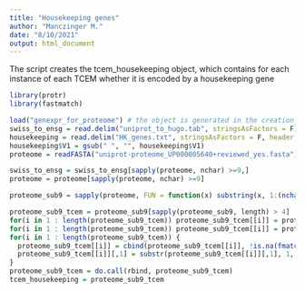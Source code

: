 ```yaml
---
title: "Housekeeping genes"
author: "Manczinger M."
date: "8/10/2021"
output: html_document
---
```


The script creates the tcem_housekeeping object, which contains for each instance of each TCEM whether it is encoded by a housekeeping gene

```r
library(protr)
library(fastmatch)

load("genexpr_for_proteome") # the object is generated in the creation_of_expr_list_object.Rmd file
swiss_to_ensg = read.delim("uniprot_to_hugo.tab", stringsAsFactors = F) # the file was downloaded from the uniprot database on 31st January 2020, the file can be downloaded from Mendeley Data (dx.doi.org/10.17632/63xr979845.1)
housekeeping = read.delim("HK_genes.txt", stringsAsFactors = F, header = F, sep = "\t") # the list of housekeeping genes was obtained from DOI: 10.1016/j.tig.2013.05.010
housekeeping$V1 = gsub(" ", "", housekeeping$V1)
proteome = readFASTA("uniprot-proteome_UP000005640+reviewed_yes.fasta") # the file was downloaded from the uniprot database on 27th January 2020

swiss_to_ensg = swiss_to_ensg[sapply(proteome, nchar) >=9,]
proteome = proteome[sapply(proteome, nchar) >=9]

proteome_sub9 = sapply(proteome, FUN = function(x) substring(x, 1:(nchar(x) - 4), c(9:nchar(x), rep(nchar(x), 4))))

proteome_sub9_tcem = proteome_sub9[sapply(proteome_sub9, length) > 4]
for(i in 1 : length(proteome_sub9_tcem)) proteome_sub9_tcem[[i]] = proteome_sub9_tcem[[i]][-1:-3]
for(i in 1 : length(proteome_sub9_tcem)) proteome_sub9_tcem[[i]] = proteome_sub9_tcem[[i]][-length(proteome_sub9_tcem[[i]])]
for(i in 1 : length(proteome_sub9_tcem)) {
  proteome_sub9_tcem[[i]] = cbind(proteome_sub9_tcem[[i]], !is.na(fmatch(swiss_to_ensg$Gene.names...primary..[i], housekeeping$V1)))
  proteome_sub9_tcem[[i]][,1] = substr(proteome_sub9_tcem[[i]][,1], 1, 5)
}
proteome_sub9_tcem = do.call(rbind, proteome_sub9_tcem)
tcem_housekeeping = proteome_sub9_tcem

```

